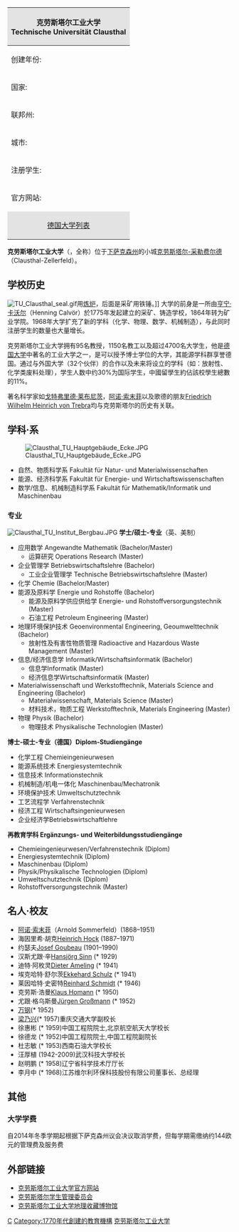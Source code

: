 {{refimprove|time=2018-05-30T14:25:55+00:00}}
{| class="infobox" style="font-size: 90%; width: 23em; text-align: left"
|-
! colspan="2" style="background:#e3e3e3; text-align: center" | 克劳斯塔尔工业大学<br>Technische Universität Clausthal
|- style="background: #ffffff;"
| 创建年份: || 1775年
|- style="background: #ffffff;"
| 国家: || {{GER}}
|- style="background: #ffffff;"
| 联邦州: || {{flag|Lower Saxony}}
|- style="background: #ffffff;"
| 城市: ||[[克劳斯塔尔-采勒费尔德|克劳斯塔尔-采勒费尔德]]
|- style="background: #ffffff;"
| 注册学生: || 4724人（2013年冬季学期）
|- style="background: #ffffff;"
| 官方网站: || [http://www.tu-clausthal.de www.tu-clausthal.de]{{Wayback|url=http://www.tu-clausthal.de/ |date=20081004072959 }}
|-
! colspan="2" style="background:#e3e3e3; text-align: center" | [[德国大学列表|德国大学列表]]
|}

'''克劳斯塔尔工业大学'''（{{lang|de|TU Clausthal}}，全称{{lang|de|Technische Universität Clausthal}}）位于[[下萨克森州|下萨克森州]]的小城[[克劳斯塔尔-采勒费尔德|克劳斯塔尔-采勒费尔德]]（Clausthal-Zellerfeld）。

== 学校历史 ==
[[File:TU_Clausthal_seal.gif|thumb]]用[[炼炉|炼炉]]，后面是采矿用铁锤。]]
大学的前身是一所由[[亨宁·卡沃尔|亨宁·卡沃尔]]（Henning Calvör）於1775年发起建立的采矿、铸造学校，1864年转为矿业学院。1968年大学扩充了新的学科（化学、物理、数学、机械制造），与此同时注册学生的数量也大量增长。

克劳斯塔尔工业大学拥有95名教授，1150名教工以及超过4700名大学生，他是[[德国大学列表|德国大学]]中著名的工业大学之一，是可以授予博士学位的大学，其能源学科群享誉德国。通过与外国大学（32个伙伴）的合作以及未来将设立的学科（如：放射性、化学类废料处理），学生人数中约30%为国际学生，中國留學生約佔該校學生總數的11%。

著名科学家如[[戈特弗里德·莱布尼茨|戈特弗里德·莱布尼茨]]，[[阿诺·索末菲|阿诺·索末菲]]以及歌德的朋友[http://de.wikipedia.org/wiki/Friedrich_Wilhelm_Heinrich_von_Trebra Friedrich Wilhelm Heinrich von Trebra]{{Wayback|url=http://de.wikipedia.org/wiki/Friedrich_Wilhelm_Heinrich_von_Trebra |date=20060913000000 }}均与克劳斯塔尔的历史有关联。

== 学科·系 ==
[[File:Clausthal_TU_Hauptgebäude_Ecke.JPG|thumb]]
* 自然、物质科学系           Fakultät für Natur- und Materialwissenschaften
* 能源、经济科学系           Fakultät für Energie- und Wirtschaftswissenschaften
* 数学/信息、机械制造科学系  Fakultät für Mathematik/Informatik und Maschinenbau

=== 专业 ===
[[File:Clausthal_TU_Institut_Bergbau.JPG|thumb]]
'''学士/硕士-专业'''（英、美制）
* 应用数学 Angewandte Mathematik (Bachelor/Master)
** 运算研究 Operations Research (Master)
* 企业管理学 Betriebswirtschaftslehre (Bachelor)
** 工业企业管理学 Technische Betriebswirtschaftslehre (Master)
* 化学 Chemie (Bachelor/Master)
* 能源及原料学 Energie und Rohstoffe (Bachelor)
** 能源及原料学供应供给学 Energie- und Rohstoffversorgungstechnik (Master)
** 石油工程 Petroleum Engineering (Master)
* 地理环境保护技术 Geoenvironmental Engineering, Geoumwelttechnik (Bachelor)
** 放射性及有害性物质管理 Radioactive and Hazardous Waste Management (Master)
* 信息/经济信息学 Informatik/Wirtschaftsinformatik (Bachelor)
** 信息学Informatik (Master)
** 经济信息学Wirtschaftsinformatik (Master)
* Materialwissenschaft und Werkstofftechnik, Materials Science and Engineering (Bachelor)
** Materialwissenschaft, Materials Science (Master)
** 材料技术，物质工程 Werkstofftechnik, Materials Engineering (Master)
* 物理 Physik (Bachelor)
** 物理技术 Physikalische Technologien (Master)

'''博士-硕士-专业（德国）Diplom-Studiengänge'''
* 化学工程 Chemieingenieurwesen
* 能源系统技术 Energiesystemtechnik
* 信息技术 Informationstechnik
* 机械制造/机电一体化 Maschinenbau/Mechatronik
* 环境保护技术 Umweltschutztechnik
* 工艺流程学 Verfahrenstechnik
* 经济工程 Wirtschaftsingenieurwesen
* 企业经济学Betriebswirtschaftlehre
'''再教育学科 Ergänzungs- und Weiterbildungsstudiengänge'''
* Chemieingenieurwesen/Verfahrenstechnik (Diplom)
* Energiesystemtechnik (Diplom)
* Maschinenbau (Diplom)
* Physik/Physikalische Technologien (Diplom)
* Umweltschutztechnik (Diplom)
* Rohstoffversorgungstechnik (Master)

== 名人·校友 ==
* [[阿诺·索末菲|阿诺·索末菲]]（Arnold Sommerfeld）(1868–1951)
* 海因里希·胡克[[Heinrich_Hock|Heinrich Hock]] (1887–1971)
* 约瑟夫[[Josef_Goubeau|Josef Goubeau]] (1901–1990)
* 汉斯尤跟·辛[[Hansjörg_Sinn|Hansjörg Sinn]] (* 1929)
* 迪特·阿枚灵[[Dieter_Ameling|Dieter Ameling]] (* 1941)
* 埃克哈特·舒尔茨[[Ekkehard_Schulz|Ekkehard Schulz]] (* 1941)
* 莱因哈特·史密特[[Reinhard_Schmidt|Reinhard Schmidt]] (* 1946)
* 克劳斯·浩曼[[Klaus_Homann|Klaus Homann]] (* 1950)
* 尤跟·格乌斯曼[[Jürgen_Großmann|Jürgen Großmann]] (* 1952)
* [[万钢|万钢]](* 1952)
* [[梁乃兴|梁乃兴]](* 1957)重庆交通大学副校长
* 徐惠彬 (* 1959)中国工程院院士,北京航空航天大学校长
* 徐德龙 (* 1952)中国工程院院士,中国工程院副院长
* 杜志敏 (* 1953)西南石油大学校长
* 汪厚植 (1942-2009)武汉科技大学校长
* 赵明鹏 (* 1958)辽宁省科学技术厅厅长
* 李月中 (* 1968)江苏维尔利环保科技股份有限公司董事长、总经理

== 其他 ==
=== 大学学费 ===
自2014年冬季学期起根据下萨克森州议会决议取消学费，但每学期需缴纳约144欧元的管理费及服务费
<!--- Durch das niedersächsische Hochschuloptimierungskonzept (HOK) wurden an der TU Clausthal Studiengebühren eingeführt. Erstsemester zahlen seit dem Wintersemester 2006/7, alle damals schon Eingeschriebenen seit dem Sommersemester 2007 500 €. Zusätzlich müssen alle Studenten einen Semesterbeitrag von 128 € zahlen. Dieser setzt sich aus dem Verwaltungskostenbeitrag (75 €), dem Studentenwerksbeitrag (41 €) und dem Studierendenschaftsbeitrag (12 €) zusammen. In der Summe entstehen damit Kosten von 628 € pro Semester.

Durch das HOK verändern sich auch die Regeln für Langzeitstudenten. Wer bisher sein Studienguthaben (Regelstudienzeit zzgl. vier Semester) verbraucht hatte, musste 500 € Langzeitstudiengebühr zahlen. Jedoch konnte beispielsweise eine Mitarbeit in der studentischen Selbstverwaltung das Studienguthaben erhöhen.

Ab dem Sommersemester 2007 gibt es keine separaten Langzeitstudiengebühren mehr. Stattdessen erhöhen sich die regulären Studiengebühren um 100 bis 300 €. So muss ein Student (bei einer Regelstudienzeit von neun Semestern) ab dem 14. Semester 600 €, ab dem 16. Semester 700 € und ab dem 18. Semester 800 €, jeweils zzgl. der Semesterbeiträge, zahlen. Außerdem werden Urlaubssemester dabei mitgezählt. --->

== 外部链接 ==
* [http://www.tu-clausthal.de/ 克劳斯塔尔工业大学官方网站]{{Wayback|url=http://www.tu-clausthal.de/ |date=20081004072959 }}
* [https://web.archive.org/web/20080915083530/http://www.sw-bs.de/clausthal 克劳斯塔尔学生管理委员会]
* [http://geomuseum.tu-clausthal.de 克劳斯塔尔工业大学地理收藏博物馆]{{Wayback|url=http://geomuseum.tu-clausthal.de/ |date=20200218002529 }}
{{德国大学}}
{{Authority control}}
[[Category:德國大學|C]]
[[Category:1770年代創建的教育機構|Category:1770年代創建的教育機構]]
[[Category:克劳斯塔尔工业大学|]]